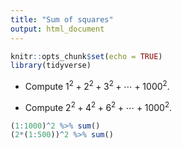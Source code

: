 ```yaml
---
title: "Sum of squares"
output: html_document
---
```


```r
knitr::opts_chunk$set(echo = TRUE)
library(tidyverse)
```

- Compute $1^2 + 2^2 + 3^2 + \cdots + 1000^2$.

- Compute $2^2 + 4^2 + 6^2 + \cdots + 1000^2$.

```r
(1:1000)^2 %>% sum()
(2*(1:500))^2 %>% sum()
```

